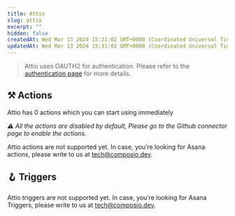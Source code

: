 ```yaml
---
title: Attio
slug: attio
excerpt: ""
hidden: false
createdAt: Wed Mar 13 2024 15:31:02 GMT+0000 (Coordinated Universal Time)
updatedAt: Wed Mar 13 2024 15:31:02 GMT+0000 (Coordinated Universal Time)
---
```


> Attio uses OAUTH2 for authentication. Please refer to the [authentication page](/docs/authentication) for more details.





## ⚒️ Actions

Attio has 0 actions which you can start using immediately

 _⚠️ All the actions are disabled by default, Please go to the Github connector page to enable the actions._

Attio actions are not supported yet. In case, you’re looking for Asana actions, please write to us at tech@composio.dev.

## 🪝 Triggers

Attio triggers are not supported yet. In case, you’re looking for Asana Triggers, please write to us at tech@composio.dev.
